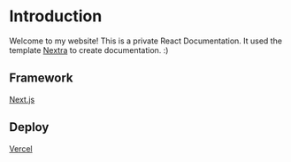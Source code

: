 # Introduction
 
Welcome to my website! This is a private React Documentation. It used the template [Nextra](https://nextra.site) to create documentation.  :)

## Framework

 [Next.js](https://nextjs.org/docs?utm_source=create-next-app&utm_medium=appdir-template&utm_campaign=create-next-app)

 ## Deploy
 [Vercel](https://vercel.com/new/clone?s=https%3A%2F%2Fgithub.com%2Fshuding%2Fnextra-docs-template&showOptionalTeamCreation=false)



